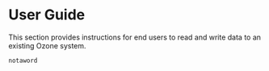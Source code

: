 # User Guide


This section provides instructions for end users to read and write data to an existing Ozone system.

`notaword`

<DocCardList/>
